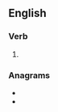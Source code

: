 ==English==

===Verb===
{{head|en|verb form}}

# {{en-past of|traipse}}

===Anagrams===
* {{l|en|rapidest}}
* {{l|en|spirated}}